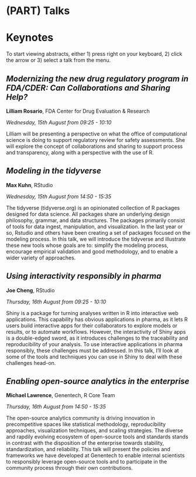 # (PART) Talks {-}

# Keynotes

To start viewing abstracts, either 1) press right on your keyboard, 2) click the arrow or 3) select a talk from the menu.

## _Modernizing the new drug regulatory program in FDA/CDER:  Can Collaborations and Sharing Help?_

**Lilliam Rosario**, FDA Center for Drug Evaluation & Research

_Wednesday, 15th August from 09:25 - 10:10_

Lilliam will be presenting a perspective on what the office of computational science is doing to support regulatory review for safety assessments. She will explore the concept of collaborations and sharing to support process and transparency, along with a perspective with the use of R.

## _Modeling in the tidyverse_

**Max Kuhn**, RStudio

_Wednesday, 15th August from 14:50 - 15:35_

The tidyverse (tidyverse.org) is an opinionated collection of R packages designed for data science. All packages share an underlying design philosophy, grammar, and data structures. The packages primarily consist of tools for data ingest, manipulation, and visualization. In the last year or so, Rstudio and others have been creating a set of packages focused on the modeling process. In this talk, we will introduce the tidyverse and illustrate these new tools whose goals are to: simplify the modeling process, encourage empirical validation and good methodology, and to enable a wider variety of approaches.

## _Using interactivity responsibly in pharma_

**Joe Cheng**, RStudio

_Thursday, 16th August from 09:25 - 10:10_

Shiny is a package for turning analyses written in R into interactive web applications. This capability has obvious applications in pharma, as it lets R users build interactive apps for their collaborators to explore models or results, or to automate workflows. However, the interactivity of Shiny apps is a double-edged sword, as it introduces challenges to the traceability and reproducibility of your analysis. To use interactive applications in pharma responsibly, these challenges must be addressed. In this talk, I'll look at some of the tools and techniques you can use in Shiny to deal with these challenges head-on.

## _Enabling open-source analytics in the enterprise_

**Michael Lawrence**, Genentech, R Core Team

_Thursday, 16th August from 14:50 - 15:35_

The open-source analytics community is driving innovation in precompetitive spaces like statistical methodology, reproducibility approaches, visualization techniques, and scaling strategies. The diverse and rapdily evolving ecosystem of open-source tools and standards stands in contrast with the disposition of the enterprise towards stability, standardization, and reliability. This talk will present the policies and frameworks we have developed at Genentech to enable internal scientists to responsibly leverage open-source tools and to participate in the community process through their own contributions.
